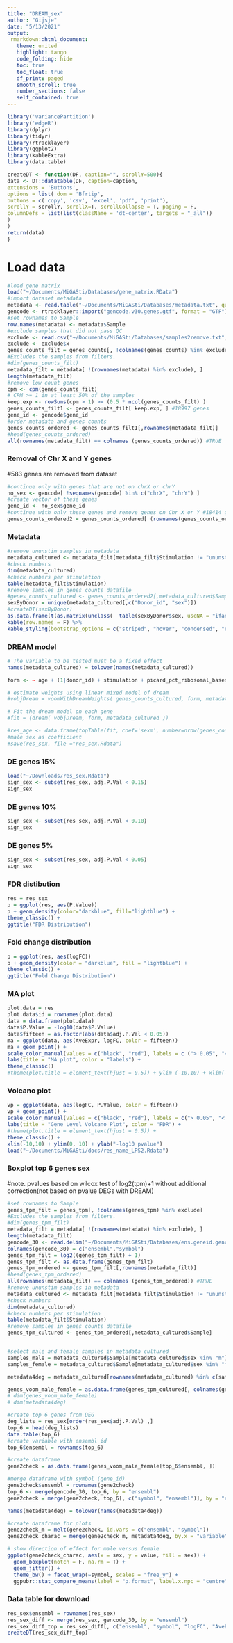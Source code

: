 ```yaml
---
title: "DREAM_sex"
author: "Gijsje"
date: "5/13/2021"
output: 
 rmarkdown::html_document:
   theme: united
   highlight: tango
   code_folding: hide
   toc: true
   toc_float: true
   df_print: paged
   smooth_scroll: true
   number_sections: false
   self_contained: true
---
```



```r
library('variancePartition')
library('edgeR')
library(dplyr)
library(tidyr)
library(rtracklayer)
library(ggplot2)
library(kableExtra)
library(data.table)
```

```r
createDT <- function(DF, caption="", scrollY=500){
data <- DT::datatable(DF, caption=caption,
extensions = 'Buttons',
options = list( dom = 'Bfrtip',
buttons = c('copy', 'csv', 'excel', 'pdf', 'print'),
scrollY = scrollY, scrollX=T, scrollCollapse = T, paging = F,
columnDefs = list(list(className = 'dt-center', targets = "_all"))
)
)
return(data)
}
```


# Load data 

```r
#load gene matrix
load("~/Documents/MiGASti/Databases/gene_matrix.RData")
#import dataset metadata
metadata <- read.table("~/Documents/MiGASti/Databases/metadata.txt", quote="\"", comment.char="")
gencode <- rtracklayer::import("gencode.v30.genes.gtf", format = "GTF")
#set rownames to Sample
row.names(metadata) <- metadata$Sample
#exclude samples that did not pass QC
exclude <- read.csv("~/Documents/MiGASti/Databases/samples2remove.txt", sep="")
exclude <- exclude$x
genes_counts_filt = genes_counts[, !colnames(genes_counts) %in% exclude]
#Excludes the samples from filters.
#dim(genes_counts_filt)
metadata_filt = metadata[ !(rownames(metadata) %in% exclude), ]
length(metadata_filt)
#remove low count genes
cpm <- cpm(genes_counts_filt)
# CPM >= 1 in at least 50% of the samples
keep.exp <- rowSums(cpm > 1) >= (0.5 * ncol(genes_counts_filt) )
genes_counts_filt1 <- genes_counts_filt[ keep.exp, ] #18997 genes
gene_id <- gencode$gene_id
#order metadata and genes counts
genes_counts_ordered <- genes_counts_filt1[,rownames(metadata_filt)]
#head(genes_counts_ordered)
all(rownames(metadata_filt) == colnames (genes_counts_ordered)) #TRUE
```


### Removal of Chr X and Y genes 
#583 genes are removed from dataset

```r
#continue only with genes that are not on chrX or chrY
no_sex <- gencode[ !seqnames(gencode) %in% c("chrX", "chrY") ]
#create vector of these genes
gene_id <- no_sex$gene_id
#continue with only these genes and remove genes on Chr X or Y #18414 genes
genes_counts_ordered2 = genes_counts_ordered[ (rownames(genes_counts_ordered) %in% gene_id), ]
```


### Metadata 

```r
#remove ununstim samples in metadata
metadata_cultured <- metadata_filt[metadata_filt$Stimulation != "ununstim",]
#check numbers
dim(metadata_cultured)
#check numbers per stimulation
table(metadata_filt$Stimulation)
#remove samples in genes counts datafile
#genes_counts_cultured <- genes_counts_ordered2[,metadata_cultured$Sample]
sexByDonor = unique(metadata_cultured[,c("Donor_id", "sex")])
#createDT(sexByDonor)
as.data.frame(t(as.matrix(unclass(  table(sexByDonor$sex, useNA = "ifany"))))) %>%
kable(row.names = F) %>%
kable_styling(bootstrap_options = c("striped", "hover", "condensed", "responsive"))
```


### DREAM model 

```r
# The variable to be tested must be a fixed effect
names(metadata_cultured) = tolower(names(metadata_cultured))

form <- ~ age + (1|donor_id) + stimulation + picard_pct_ribosomal_bases + region  + picard_pct_mrna_bases + sex + picard_pct_percent_duplication + picard_pct_pf_reads_aligned 

# estimate weights using linear mixed model of dream
#vobjDream = voomWithDreamWeights( genes_counts_cultured, form, metadata_cultured )

# Fit the dream model on each gene
#fit = (dream( vobjDream, form, metadata_cultured ))

#res_age <- data.frame(topTable(fit, coef='sexm', number=nrow(genes_counts_cultured), sort.by = "p"), check.names = F)
#male sex as coefficient
#save(res_sex, file ="res_sex.Rdata")
```

### DE genes 15% 

```r
load("~/Downloads/res_sex.Rdata")
sign_sex <- subset(res_sex, adj.P.Val < 0.15)
sign_sex
```


### DE genes 10%

```r
sign_sex <- subset(res_sex, adj.P.Val < 0.10)
sign_sex
```


### DE genes 5%

```r
sign_sex <- subset(res_sex, adj.P.Val < 0.05)
sign_sex
```


### FDR distibution

```r
res = res_sex
p = ggplot(res, aes(P.Value))
p + geom_density(color="darkblue", fill="lightblue") +
theme_classic() +
ggtitle("FDR Distribution")
```

### Fold change distribution

```r
p = ggplot(res, aes(logFC))
p + geom_density(color = "darkblue", fill = "lightblue") +
theme_classic() +
ggtitle("Fold Change Distribution")
```


### MA plot 

```r
plot.data = res
plot.data$id = rownames(plot.data)
data = data.frame(plot.data)
data$P.Value = -log10(data$P.Value)
data$fifteen = as.factor(abs(data$adj.P.Val < 0.05))
ma = ggplot(data, aes(AveExpr, logFC, color = fifteen))
ma + geom_point() +
scale_color_manual(values = c("black", "red"), labels = c ("> 0.05", "< 0.05")) +
labs(title = "MA plot", color = "labels") +
theme_classic()
#theme(plot.title = element_text(hjust = 0.5)) + ylim (-10,10) + xlim(-4,22)
```


### Volcano plot 

```r
vp = ggplot(data, aes(logFC, P.Value, color = fifteen))
vp + geom_point() +
scale_color_manual(values = c("black", "red"), labels = c("> 0.05", "< 0.05")) +
labs(title = "Gene Level Volcano Plot", color = "FDR") +
#theme(plot.title = element_text(hjust = 0.5)) +
theme_classic() +
xlim(-10,10) + ylim(0, 10) + ylab("-log10 pvalue")
load("~/Documents/MiGASti/docs/res_name_LPS2.Rdata")
```



### Boxplot top 6 genes sex
#note. pvalues based on wilcox test of log2(tpm)+1 without additional correction(not based on pvalue DEGs with DREAM)

```r
#set rownames to Sample
genes_tpm_filt = genes_tpm[, !colnames(genes_tpm) %in% exclude] 
#Excludes the samples from filters. 
#dim(genes_tpm_filt)
metadata_filt = metadata[ !(rownames(metadata) %in% exclude), ]
length(metadata_filt)
gencode_30 <- read.delim("~/Documents/MiGASti/Databases/ens.geneid.gencode.v30")
colnames(gencode_30) = c("ensembl","symbol")
genes_tpm_filt = log2((genes_tpm_filt) + 1)
genes_tpm_filt <- as.data.frame(genes_tpm_filt)
genes_tpm_ordered <- genes_tpm_filt[,rownames(metadata_filt)]
#head(genes_tpm_ordered)
all(rownames(metadata_filt) == colnames (genes_tpm_ordered)) #TRUE
#remove ununstim samples in metadata
metadata_cultured <- metadata_filt[metadata_filt$Stimulation != "ununstim",]
#check numbers
dim(metadata_cultured)
#check numbers per stimulation
table(metadata_filt$Stimulation)
#remove samples in genes counts datafile
genes_tpm_cultured <- genes_tpm_ordered[,metadata_cultured$Sample]


#select male and female samples in metadata cultured
samples_male = metadata_cultured$Sample[metadata_cultured$sex %in% "m"]  
samples_female = metadata_cultured$Sample[metadata_cultured$sex %in% "f"] 

metadata4deg = metadata_cultured[rownames(metadata_cultured) %in% c(samples_male,samples_female) ,]

genes_voom_male_female = as.data.frame(genes_tpm_cultured[, colnames(genes_tpm_cultured) %in% c(samples_male, samples_female)])
# dim(genes_voom_male_female)
# dim(metadata4deg)

#create top 6 genes from DEG
deg_lists = res_sex[order(res_sex$adj.P.Val) ,]
top_6 = head(deg_lists)
data.table(top_6)
#create variable with ensembl id
top_6$ensembl = rownames(top_6)

#create dataframe
gene2check = as.data.frame(genes_voom_male_female[top_6$ensembl, ])

#merge dataframe with symbol (gene_id)
gene2check$ensembl = rownames(gene2check)
top_6 <- merge(gencode_30, top_6, by = "ensembl")
gene2check = merge(gene2check, top_6[, c("symbol", "ensembl")], by = "ensembl")

names(metadata4deg) = tolower(names(metadata4deg))

#create dataframe for plots
gene2check_m = melt(gene2check, id.vars = c("ensembl", "symbol"))
gene2check_charac = merge(gene2check_m, metadata4deg, by.x = "variable", by.y = "sample")

# show direction of effect for male versus female
ggplot(gene2check_charac, aes(x = sex, y = value, fill = sex)) +
  geom_boxplot(notch = F, na.rm = T) +
  geom_jitter() +
  theme_bw() + facet_wrap(~symbol, scales = "free_y") +
  ggpubr::stat_compare_means(label = "p.format", label.x.npc = "centre", method = "wilcox.test")
```


### Data table for download 

```r
res_sex$ensembl = rownames(res_sex)
res_sex_diff <- merge(res_sex, gencode_30, by = "ensembl")
res_sex_diff_top = res_sex_diff[, c("ensembl", "symbol", "logFC", "AveExpr", "t", "P.Value", "adj.P.Val", "z.std")]
createDT(res_sex_diff_top)
```

